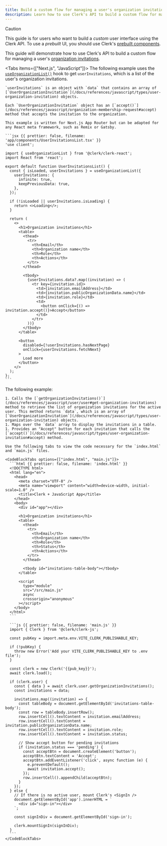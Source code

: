 ```yaml
---
title: Build a custom flow for managing a user's organization invitations
description: Learn how to use Clerk's API to build a custom flow for managing a user's organization invitations.
---
```


> [!CAUTION]
> This guide is for users who want to build a _custom_ user interface using the Clerk API. To use a _prebuilt_ UI, you should use Clerk's [prebuilt components](/docs/components/overview).

This guide will demonstrate how to use Clerk's API to build a custom flow for managing a user's [organization invitations](/docs/organizations/overview#organization-invitations).

<Tabs items={["Next.js", "JavaScript"]}>
  <Tab>
    The following example uses the [`useOrganizationList()`](/docs/references/react/use-organization) hook to get `userInvitations`, which is a list of the user's organization invitations.

    `userInvitations` is an object with `data` that contains an array of [`UserOrganizationInvitation`](/docs/references/javascript/types/user-organization-invitation) objects.

    Each `UserOrganizationInvitation` object has an [`accept()`](/docs/references/javascript/organization-membership-request#accept) method that accepts the invitation to the organization.

    This example is written for Next.js App Router but can be adapted for any React meta framework, such as Remix or Gatsby.

    ```jsx {{ prettier: false, filename: 'app/components/UserInvitationsList.tsx' }}
    'use client';

    import { useOrganizationList } from '@clerk/clerk-react';
    import React from 'react';

    export default function UserInvitationsList() {
      const { isLoaded, userInvitations } = useOrganizationList({
        userInvitations: {
          infinite: true,
          keepPreviousData: true,
        },
      });

      if (!isLoaded || userInvitations.isLoading) {
        return <>Loading</>;
      }

      return (
        <>
          <h1>Organization invitations</h1>
          <table>
            <thead>
              <tr>
                <th>Email</th>
                <th>Organization name</th>
                <th>Role</th>
                <th>Actions</th>
              </tr>
            </thead>

            <tbody>
              {userInvitations.data?.map((invitation) => (
                <tr key={invitation.id}>
                  <td>{invitation.emailAddress}</td>
                  <td>{invitation.publicOrganizationData.name}</td>
                  <td>{invitation.role}</td>
                  <td>
                    <button onClick={() => invitation.accept()}>Accept</button>
                  </td>
                </tr>
              ))}
            </tbody>
          </table>

          <button
            disabled={!userInvitations.hasNextPage}
            onClick={userInvitations.fetchNext}
          >
            Load more
          </button>
        </>
      );
    };
    ```
  </Tab>

  <Tab>
    The following example:

    1. Calls the [`getOrganizationInvitations()`](/docs/references/javascript/user/user#get-organization-invitations) method to retrieve the list of organization invitations for the active user. This method returns `data`, which is an array of [`UserOrganizationInvitation`](/docs/references/javascript/types/user-organization-invitation) objects.
    1. Maps over the `data` array to display the invitations in a table.
    1. Provides an "Accept" button for each invitation that calls the [`accept()`](/docs/references/javascript/types/user-organization-invitation#accept) method.

    Use the following tabs to view the code necessary for the `index.html` and `main.js` files.

    <CodeBlockTabs options={["index.html", "main.js"]}>
      ```html {{ prettier: false, filename: 'index.html' }}
      <!DOCTYPE html>
      <html lang="en">
        <head>
          <meta charset="UTF-8" />
          <meta name="viewport" content="width=device-width, initial-scale=1.0" />
          <title>Clerk + JavaScript App</title>
        </head>
        <body>
          <div id="app"></div>

          <h1>Organization invitations</h1>
          <table>
            <thead>
              <tr>
                <th>Email</th>
                <th>Organization name</th>
                <th>Role</th>
                <th>Status</th>
                <th>Actions</th>
              </tr>
            </thead>

            <tbody id="invitations-table-body"></tbody>
          </table>

          <script
            type="module"
            src="/src/main.js"
            async
            crossorigin="anonymous"
          ></script>
        </body>
      </html>
      ```

      ```js {{ prettier: false, filename: 'main.js' }}
      import { Clerk } from '@clerk/clerk-js';

      const pubKey = import.meta.env.VITE_CLERK_PUBLISHABLE_KEY;

      if (!pubKey) {
        throw new Error('Add your VITE_CLERK_PUBLISHABLE_KEY to .env file');
      }

      const clerk = new Clerk('{{pub_key}}');
      await clerk.load();

      if (clerk.user) {
        const { data } = await clerk.user.getOrganizationInvitations();
        const invitations = data;

        invitations.map((invitation) => {
          const tableBody = document.getElementById('invitations-table-body');
          const row = tableBody.insertRow();
          row.insertCell().textContent = invitation.emailAddress;
          row.insertCell().textContent = invitation.publicOrganizationData.name;
          row.insertCell().textContent = invitation.role;
          row.insertCell().textContent = invitation.status;

          // Show accept button for pending invitations
          if (invitation.status === 'pending') {
            const acceptBtn = document.createElement('button');
            acceptBtn.textContent = 'Accept';
            acceptBtn.addEventListener('click', async function (e) {
              e.preventDefault();
              await invitation.accept();
            });
            row.insertCell().appendChild(acceptBtn);
          }
        });
      } else {
        // If there is no active user, mount Clerk's <SignIn />
        document.getElementById('app').innerHTML = `
          <div id="sign-in"></div>
        `;

        const signInDiv = document.getElementById('sign-in');

        clerk.mountSignIn(signInDiv);
      }
      ```
    </CodeBlockTabs>
  </Tab>
</Tabs>
